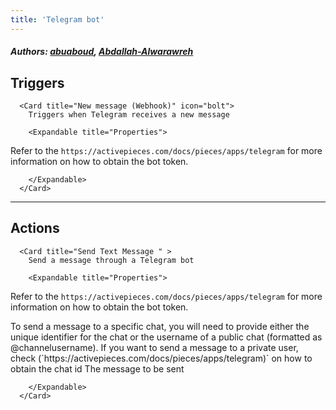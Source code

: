 ```yaml
---
title: 'Telegram bot'
---
```


##### Authors: [abuaboud](https://github.com/abuaboud), [Abdallah-Alwarawreh](https://github.com/Abdallah-Alwarawreh)


## Triggers


      <Card title="New message (Webhook)" icon="bolt">
        Triggers when Telegram receives a new message

        <Expandable title="Properties">
          
<ResponseField name="Bot Token" required type="Secret_text">

Refer to the `https://activepieces.com/docs/pieces/apps/telegram` for more information on how to obtain the bot token.

</ResponseField>
              
        </Expandable>
      </Card>
  

---

## Actions


      <Card title="Send Text Message " >
        Send a message through a Telegram bot

        <Expandable title="Properties">
          
<ResponseField name="Bot Token" required type="Secret_text">

Refer to the `https://activepieces.com/docs/pieces/apps/telegram` for more information on how to obtain the bot token.

</ResponseField>
            
<ResponseField name="Chat Id" required type="Short_text">
To send a message to a specific chat, you will need to provide either the unique identifier for the chat or the username of a public chat (formatted as @channelusername). If you want to send a message to a private user, check (`https://activepieces.com/docs/pieces/apps/telegram)` on how to obtain the chat id
</ResponseField>
            
<ResponseField name="Message" required type="Long_text">
The message to be sent
</ResponseField>
              
        </Expandable>
      </Card>
  
